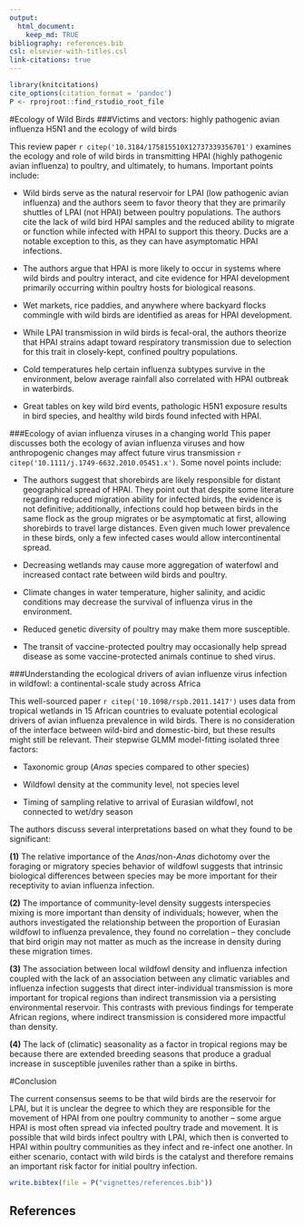 ```yaml
---
output:
  html_document:
    keep_md: TRUE
bibliography: references.bib
csl: elsevier-with-titles.csl
link-citations: true
---
```


```r
library(knitcitations)
cite_options(citation_format = 'pandoc')
P <- rprojroot::find_rstudio_root_file
```
#Ecology of Wild Birds
###Victims and vectors: highly pathogenic avian influenza H5N1 and the ecology of wild birds

This review paper `r citep('10.3184/175815510X12737339356701')` examines the ecology and role of wild birds in transmitting HPAI (highly pathogenic avian influenza) to poultry, and ultimately, to humans. Important points include:

- Wild birds serve as the natural reservoir for LPAI (low pathogenic avian influenza) and the authors seem to favor theory that they are primarily shuttles of LPAI (not HPAI) between poultry populations. The authors cite the lack of wild bird HPAI samples and the reduced ability to migrate or function while infected with HPAI to support this theory. Ducks are a notable exception to this, as they can have asymptomatic HPAI infections. 

- The authors argue that HPAI is more likely to occur in systems where wild birds and poultry interact, and cite evidence for HPAI development primarily occurring within poultry hosts for biological reasons.

- Wet markets, rice paddies, and anywhere where backyard flocks commingle with wild birds are identified as areas for HPAI development.

- While LPAI transmission in wild birds is fecal-oral, the authors theorize that HPAI strains adapt toward respiratory transmission due to selection for this trait in closely-kept, confined poultry populations. 

- Cold temperatures help certain influenza subtypes survive in the environment, below average rainfall also correlated with HPAI outbreak in waterbirds. 

- Great tables on key wild bird events, pathologic H5N1 exposure results in bird species, and healthy wild birds found infected with HPAI. 

###Ecology of avian influenza viruses in a changing world
This paper discusses both the ecology of avian influenza viruses and how anthropogenic changes may affect future virus transmission `r citep('10.1111/j.1749-6632.2010.05451.x')`. Some novel points include:

- The authors suggest that shorebirds are likely responsible for distant geographical spread of HPAI. They point out that despite some literature regarding reduced migration ability for infected birds, the evidence is not definitive; additionally, infections could hop between birds in the same flock as the group migrates or be asymptomatic at first, allowing shorebirds to travel large distances. Even given much lower prevalence in these birds, only a few infected cases would allow intercontinental spread.  

- Decreasing wetlands may cause more aggregation of waterfowl and increased contact rate between wild birds and poultry.

- Climate changes in water temperature, higher salinity, and acidic conditions may decrease the survival of influenza virus in the environment.

- Reduced genetic diversity of poultry may make them more susceptible.

- The transit of vaccine-protected poultry may occasionally help spread disease as some vaccine-protected animals continue to shed virus.

###Understanding the ecological drivers of avian influenze virus infection in wildfowl: a continental-scale study across Africa


This well-sourced paper `r citep('10.1098/rspb.2011.1417')` uses data from tropical wetlands in 15 African countries to evaluate potential ecological drivers of avian influenza prevalence in wild birds. There is no consideration of the interface between wild-bird and domestic-bird, but these results might still be relevant. Their stepwise GLMM model-fitting isolated three factors:  

- Taxonomic group (*Anas* species compared to other species)

- Wildfowl density at the community level, not species level

- Timing of sampling relative to arrival of Eurasian wildfowl, not connected to wet/dry season

The authors discuss several interpretations based on what they found to be significant:

__(1)__ The relative importance of the *Anas*/non-*Anas* dichotomy over the foraging or migratory species behavior of wildfowl suggests that intrinsic biological differences between species may be more important for their receptivity to avian influenza infection. 

__(2)__ The importance of community-level density suggests interspecies mixing is more important than density of individuals; however, when the authors investigated the relationship between the proportion of Eurasian wildfowl to influenza prevalence, they found no correlation -- they conclude that bird origin may not matter as much as the increase in density during these migration times. 

__(3)__ The association between local wildfowl density and influenza infection coupled with the lack of an association between any climatic variables and influenza infection suggests that direct inter-individual transmission is more important for tropical regions than indirect transmission via a persisting environmental reservoir. This contrasts with previous findings for temperate African regions, where indirect transmission is considered more impactful than density.

__(4)__ The lack of (climatic) seasonality as a factor in tropical regions may be because there are extended breeding seasons that produce a gradual increase in susceptible juveniles rather than a spike in births.


#Conclusion

The current consensus seems to be that wild birds are the reservoir for LPAI, but it is unclear the degree to which they are responsible for the movement of HPAI from one poultry community to another -- some argue HPAI is most often spread via infected poultry trade and movement. It is possible that wild birds infect poultry with LPAI, which then is converted to HPAI within poultry communities as they infect and re-infect one another. In either scenario, contact with wild birds is the catalyst and therefore remains an important risk factor for initial poultry infection. 


```r
write.bibtex(file = P("vignettes/references.bib"))
```

## References

<div id="refs"></div>
